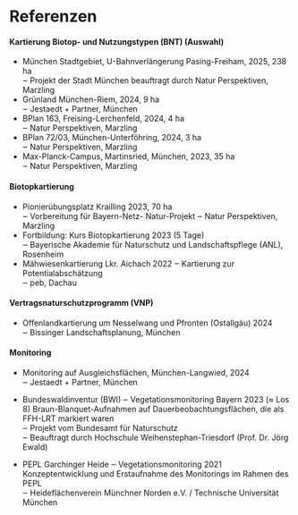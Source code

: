 # Referenzen

#### **Kartierung Biotop- und Nutzungstypen (BNT)** (Auswahl)

* München Stadtgebiet, U-Bahnverlängerung Pasing-Freiham, 2025, 238 ha\
  ‒ Projekt der Stadt München beauftragt durch Natur Perspektiven, Marzling
* Grünland München-Riem, 2024, 9 ha\
  ‒ Jestaedt + Partner, München
* BPlan 163, Freising-Lerchenfeld, 2024, 4 ha\
  ‒ Natur Perspektiven, Marzling
* BPlan 72/03, München-Unterföhring, 2024, 3 ha\
  ‒ Natur Perspektiven, Marzling
* Max-Planck-Campus, Martinsried, München, 2023, 35 ha\
  ‒ Natur Perspektiven, Marzling

#### **Biotopkartierung**

* Pionierübungsplatz Krailling 2023, 70 ha\
  ‒ Vorbereitung für Bayern-Netz- Natur-Projekt ‒ Natur Perspektiven, Marzling
* Fortbildung: Kurs Biotopkartierung 2023 (5 Tage)\
  ‒ Bayerische Akademie für Naturschutz und Landschaftspflege (ANL), Rosenheim
* Mähwiesenkartierung Lkr. Aichach 2022 ‒ Kartierung zur Potentialabschätzung\
  ‒ peb, Dachau

#### **Vertragsnaturschutzprogramm (VNP)**

* Offenlandkartierung um Nesselwang und Pfronten (Ostallgäu) 2024\
  ‒ Bissinger Landschaftsplanung, München

#### **Monitoring**

* Monitoring auf Ausgleichsflächen, München-Langwied, 2024\
  ‒ Jestaedt + Partner, München

* Bundeswaldinventur (BWI) ‒ Vegetationsmonitoring Bayern 2023 (≈ Los 8) Braun-Blanquet-Aufnahmen auf Dauerbeobachtungsflächen, die als FFH-LRT markiert waren\
  ‒ Projekt vom Bundesamt für Naturschutz\
  ‒ Beauftragt durch Hochschule Weihenstephan-Triesdorf (Prof. Dr. Jörg Ewald)

* PEPL Garchinger Heide ‒ Vegetationsmonitoring 2021 Konzeptentwicklung und Erstaufnahme des Monitorings im Rahmen des PEPL\
  ‒ Heideflächenverein Münchner Norden e.V. / Technische Universität München
<br>
<br>

